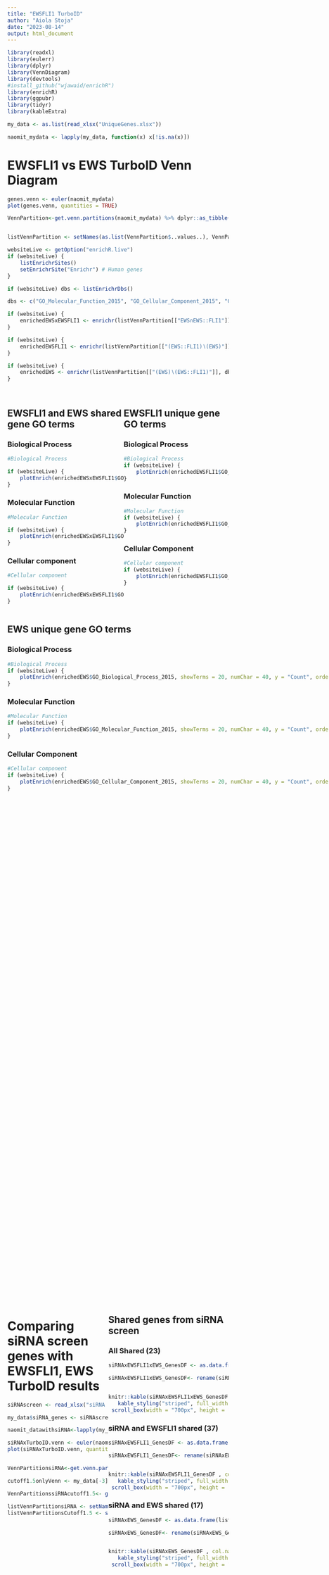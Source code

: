 ```yaml
---
title: "EWSFLI1 TurboID"
author: "Aiola Stoja"
date: "2023-08-14"
output: html_document
---
```

<style type="text/css">
   .main-container {max-width: 100%;}
   .row {display: flex;}
   .column {flex: 50%;}
</style>

```r

library(readxl)
library(eulerr)
library(dplyr)
library(VennDiagram)
library(devtools)
#install_github("wjawaid/enrichR")
library(enrichR)
library(ggpubr)
library(tidyr)
library(kableExtra)


```


```r

my_data <- as.list(read_xlsx("UniqueGenes.xlsx"))

naomit_mydata <- lapply(my_data, function(x) x[!is.na(x)])

```

# EWSFLI1 vs EWS TurboID Venn Diagram

```r

genes.venn <- euler(naomit_mydata)
plot(genes.venn, quantities = TRUE)

```

```r

VennPartition<-get.venn.partitions(naomit_mydata) %>% dplyr::as_tibble()


listVennPartition <- setNames(as.list(VennPartition$..values..), VennPartition$..set..)


```


```r

websiteLive <- getOption("enrichR.live")
if (websiteLive) {
    listEnrichrSites()
    setEnrichrSite("Enrichr") # Human genes   
}

if (websiteLive) dbs <- listEnrichrDbs()

dbs <- c("GO_Molecular_Function_2015", "GO_Cellular_Component_2015", "GO_Biological_Process_2015")

if (websiteLive) {
    enrichedEWSxEWSFLI1 <- enrichr(listVennPartition[["EWS∩EWS::FLI1"]], dbs)
}

if (websiteLive) {
    enrichedEWSFLI1 <- enrichr(listVennPartition[["(EWS::FLI1)∖(EWS)"]], dbs)
}

if (websiteLive) {
    enrichedEWS <- enrichr(listVennPartition[["(EWS)∖(EWS::FLI1)"]], dbs)
}



```

<div class = "row">
<div class = "column">

## EWSFLI1 and EWS shared gene GO terms {.tabset}

### Biological Process

```r



#Biological Process

if (websiteLive) {
    plotEnrich(enrichedEWSxEWSFLI1$GO_Biological_Process_2015, showTerms = 20, numChar = 40, y = "Count", orderBy = "Adjusted.P.value", title = "EWS and EWSFLI1 shared Enrichr: GO Biolog Process")
}
```

### Molecular Function

```r



#Molecular Function

if (websiteLive) {
    plotEnrich(enrichedEWSxEWSFLI1$GO_Molecular_Function_2015, showTerms = 20, numChar = 40, y = "Count", orderBy = "Adjusted.P.value", title = "EWS and EWSFLI1 shared Enrichr: GO Molec Function")
}
```

### Cellular component

```r


#Cellular component

if (websiteLive) {
    plotEnrich(enrichedEWSxEWSFLI1$GO_Cellular_Component_2015, showTerms = 20, numChar = 40, y = "Count", orderBy = "Adjusted.P.value", title = "EWS and EWSFLI1 shared Enrichr:GO Cell Component")
}

```

</div>

<div class = "column">

## EWSFLI1 unique gene GO terms {.tabset}

### Biological Process

```r


#Biological Process
if (websiteLive) {
    plotEnrich(enrichedEWSFLI1$GO_Biological_Process_2015, showTerms = 20, numChar = 40, y = "Count", orderBy = "Adjusted.P.value", title = "EWSFLI1 Enrichr: Go Biolog Process")
}

```

### Molecular Function

```r


#Molecular Function
if (websiteLive) {
    plotEnrich(enrichedEWSFLI1$GO_Molecular_Function_2015, showTerms = 20, numChar = 40, y = "Count", orderBy = "Adjusted.P.value", title = "EWSFLI1 Enrichr: GO Molec Function")
}

```

### Cellular Component 

```r


#Cellular component
if (websiteLive) {
    plotEnrich(enrichedEWSFLI1$GO_Cellular_Component_2015, showTerms = 20, numChar = 40, y = "Count", orderBy = "Adjusted.P.value", title = "EWSFLI1 Enrichr: GO Cell Component")
}

```

</div>
</div>

<div class = "row">
<div class = "col-md-6">

## EWS unique gene GO terms {.tabset}

### Biological Process

```r


#Biological Process
if (websiteLive) {
    plotEnrich(enrichedEWS$GO_Biological_Process_2015, showTerms = 20, numChar = 40, y = "Count", orderBy = "Adjusted.P.value", title = "EWS Enrichr: GO Biological Process")
}

```

### Molecular Function

```r


#Molecular Function
if (websiteLive) {
    plotEnrich(enrichedEWS$GO_Molecular_Function_2015, showTerms = 20, numChar = 40, y = "Count", orderBy = "Adjusted.P.value", title = "EWS Enrichr: GO Molec Function")
}

```

### Cellular Component

```r


#Cellular component
if (websiteLive) {
    plotEnrich(enrichedEWS$GO_Cellular_Component_2015, showTerms = 20, numChar = 40, y = "Count", orderBy = "Adjusted.P.value", title = "EWS Enrichr: GO Cell Component")
}

```

</div>

## Enrichr Terms and Associated Genes {.tabset .tabset-fade .tabset-pills}

### EWS {.tabset .tabset-fade .tabset-pills}

#### EWS GO Molecular Function

<div class = "col-md-6">

```r



EWS_GOMolecFunct_DF <- enrichedEWS[["GO_Molecular_Function_2015"]] %>% 
  select(-c(Old.P.value, Old.Adjusted.P.value, Odds.Ratio, Combined.Score)) %>%
  arrange(Adjusted.P.value)

knitr::kable(EWS_GOMolecFunct_DF, col.names = gsub("[.]", " ", names(EWS_GOMolecFunct_DF)), caption = "EWS Unique Genes  GO Molecular Function") %>%
   kable_styling("striped", full_width = F) %>% 
 scroll_box(width = "700px", height = "300px")

```

#### EWS GO Cell Component {.active}

```r

EWS_GOCellComponent_DF <- enrichedEWS[["GO_Cellular_Component_2015"]] %>% 
  select(-c(Old.P.value, Old.Adjusted.P.value, Odds.Ratio, Combined.Score)) %>%
  arrange(Adjusted.P.value)

knitr::kable(EWS_GOCellComponent_DF, col.names = gsub("[.]", " ", names(EWS_GOCellComponent_DF)), caption = "EWS Unique Genes  GO Cell Component") %>%
   kable_styling("striped", full_width = F) %>% 
 scroll_box(width = "700px", height = "300px")




```


#### EWS GO Biological Process {.active}


```r


EWS_GOBiolgProcess_DF <- enrichedEWS[["GO_Biological_Process_2015"]] %>% 
  select(-c(Old.P.value, Old.Adjusted.P.value, Odds.Ratio, Combined.Score)) %>%
  arrange(Adjusted.P.value)

knitr::kable(EWS_GOBiolgProcess_DF, col.names = gsub("[.]", " ", names(EWS_GOBiolgProcess_DF)), caption = "EWS Unique Genes  GO Biological Process") %>%
   kable_styling("striped", full_width = F) %>% 
 scroll_box(width = "700px", height = "300px")





```


### EWSFLI1 {.active .tabset .tabset-fade .tabset-pills}

#### EWSFLI1 GO Molecular Function

```r


EWSFLI1_GOMolecularFunction_DF <- enrichedEWSFLI1[["GO_Molecular_Function_2015"]] %>% 
  select(-c(Old.P.value, Old.Adjusted.P.value, Odds.Ratio, Combined.Score)) %>%
  arrange(Adjusted.P.value)

knitr::kable(EWSFLI1_GOMolecularFunction_DF , col.names = gsub("[.]", " ", names(EWSFLI1_GOMolecularFunction_DF)), caption = "EWSFLI` Unique Genes  GO Molecular Function") %>%
   kable_styling("striped", full_width = F) %>% 
 scroll_box(width = "700px", height = "300px")



```



#### EWSFLI1 GO Cell Component

```r


EWSFLI1_GOCellComponent_DF <- enrichedEWSFLI1[["GO_Cellular_Component_2015"]] %>% 
  select(-c(Old.P.value, Old.Adjusted.P.value, Odds.Ratio, Combined.Score)) %>%
  arrange(Adjusted.P.value)

knitr::kable(EWSFLI1_GOCellComponent_DF , col.names = gsub("[.]", " ", names(EWSFLI1_GOCellComponent_DF)), caption = "EWSFLI1 Unique Genes  GO Cell Component") %>%
   kable_styling("striped", full_width = F) %>% 
 scroll_box(width = "700px", height = "300px")


```

#### EWSFLI1 GO Biolgical Process {.active}

```r


EWSFLI1_GOBiologProcess_DF <- enrichedEWSFLI1[["GO_Biological_Process_2015"]] %>% 
  select(-c(Old.P.value, Old.Adjusted.P.value, Odds.Ratio, Combined.Score)) %>%
  arrange(Adjusted.P.value)

knitr::kable(EWSFLI1_GOBiologProcess_DF , col.names = gsub("[.]", " ", names(EWSFLI1_GOBiologProcess_DF)), caption = "EWSFLI1 Unique Genes  GO Biological Process") %>%
   kable_styling("striped", full_width = F) %>% 
 scroll_box(width = "700px", height = "300px")


```


### EWSxEWSFLI1 shared  {.active .tabset .tabset-fade .tabset-pills}

#### EWSxEWSFLI1 GO Molecular Function

```r


Shared_GOMolecularProcess_DF <- enrichedEWSxEWSFLI1[["GO_Molecular_Function_2015"]] %>% 
  select(-c(Old.P.value, Old.Adjusted.P.value, Odds.Ratio, Combined.Score)) %>%
  arrange(Adjusted.P.value)

knitr::kable(Shared_GOMolecularProcess_DF , col.names = gsub("[.]", " ", names(Shared_GOMolecularProcess_DF)), caption = "Shared Genes  GO Molecular Process") %>%
   kable_styling("striped", full_width = F) %>% 
 scroll_box(width = "700px", height = "300px")


```

#### EWSxEWSFLI1 GO Cell Component


```r


Shared_GOCellComponent_DF <- enrichedEWSxEWSFLI1[["GO_Cellular_Component_2015"]] %>% 
  select(-c(Old.P.value, Old.Adjusted.P.value, Odds.Ratio, Combined.Score)) %>%
  arrange(Adjusted.P.value)

knitr::kable(Shared_GOCellComponent_DF , col.names = gsub("[.]", " ", names(Shared_GOCellComponent_DF)), caption = "Shared Genes  GO Cell Component") %>%
   kable_styling("striped", full_width = F) %>% 
 scroll_box(width = "700px", height = "300px")


```


#### EWSxEWSFLI1 GO Biological Process {.active}

```r


Shared_GOBiologProcess_DF <- enrichedEWSxEWSFLI1[["GO_Biological_Process_2015"]] %>% 
  select(-c(Old.P.value, Old.Adjusted.P.value, Odds.Ratio, Combined.Score)) %>%
  arrange(Adjusted.P.value)

knitr::kable(Shared_GOBiologProcess_DF , col.names = gsub("[.]", " ", names(Shared_GOBiologProcess_DF)), caption = "Shared Genes  GO Biological Process") %>%
   kable_styling("striped", full_width = F) %>% 
 scroll_box(width = "700px", height = "300px")


```



</div>
</div>

<div class = "row">
<div class = "column">

# Comparing siRNA screen genes with EWSFLI1, EWS TurboID results

```r

siRNAscreen <- read_xlsx("siRNA screen_hits (2).xlsx")

my_data$siRNA_genes <- siRNAscreen$`Gene Symbol...3`

naomit_datawithsiRNA<-lapply(my_data, function(x) x[!is.na(x)])

siRNAxTurboID.venn <- euler(naomit_datawithsiRNA)
plot(siRNAxTurboID.venn, quantities = TRUE)



```



```r

VennPartitionsiRNA<-get.venn.partitions(naomit_datawithsiRNA) %>% dplyr::as_tibble()

cutoff1.5onlyVenn <- my_data[-3]

VennPartitionssiRNAcutoff1.5<- get.venn.partitions(cutoff1.5onlyVenn) %>% dplyr::as_tibble()

listVennPartitionsiRNA <- setNames(as.list(VennPartitionsiRNA$..values..), VennPartitionsiRNA$..set..)
listVennPartitionsCutoff1.5 <- setNames(as.list(VennPartitionssiRNAcutoff1.5$..values..), VennPartitionssiRNAcutoff1.5$..set..)

```

</div>

<div class = "column">


## Shared genes from siRNA screen  {.tabset}

### All Shared (23)

```r


siRNAxEWSFLI1xEWS_GenesDF <- as.data.frame(listVennPartitionsiRNA[["EWS∩EWS::FLI1∩siRNA_genes"]])

siRNAxEWSFLI1xEWS_GenesDF<- rename(siRNAxEWSFLI1xEWS_GenesDF, SharedGenes = starts_with("list"))


knitr::kable(siRNAxEWSFLI1xEWS_GenesDF , col.names = gsub("[.]", " ", names(siRNAxEWSFLI1xEWS_GenesDF)), caption = "siRNAxEWSFLI1xEWS  shared genes") %>%
   kable_styling("striped", full_width = F) %>% 
 scroll_box(width = "700px", height = "300px")


```


### siRNA and EWSFLI1 shared (37)

```r


siRNAxEWSFLI1_GenesDF <- as.data.frame(listVennPartitionsiRNA[["(EWS::FLI1∩siRNA_genes)∖(EWS)"]])

siRNAxEWSFLI1_GenesDF<- rename(siRNAxEWSFLI1_GenesDF, SharedGenes = starts_with("list"))


knitr::kable(siRNAxEWSFLI1_GenesDF , col.names = gsub("[.]", " ", names(siRNAxEWSFLI1_GenesDF)), caption = "siRNAxEWSFLI1  shared genes") %>%
   kable_styling("striped", full_width = F) %>% 
 scroll_box(width = "700px", height = "300px")


```


### siRNA and EWS shared (17)

```r


siRNAxEWS_GenesDF <- as.data.frame(listVennPartitionsiRNA[["(EWS∩siRNA_genes)∖(EWS::FLI1)"]])

siRNAxEWS_GenesDF<- rename(siRNAxEWS_GenesDF, SharedGenes = starts_with("list"))


knitr::kable(siRNAxEWS_GenesDF , col.names = gsub("[.]", " ", names(siRNAxEWS_GenesDF)), caption = "siRNAxEWS shared genes") %>%
   kable_styling("striped", full_width = F) %>% 
 scroll_box(width = "700px", height = "300px")


```



</div>
</div>



